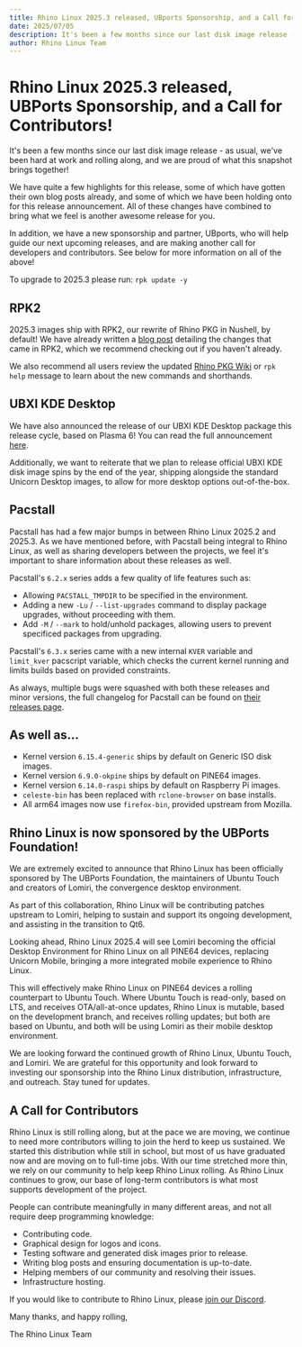 ```yaml
---
title: Rhino Linux 2025.3 released, UBports Sponsorship, and a Call for Contributors!
date: 2025/07/05
description: It's been a few months since our last disk image release - as usual, we've been hard at work and rolling along, and we are proud of what this snapshot brings together! In addition, we have a new sponsorship and partner, UBports, who will help guide our next upcoming releases, and are making another call for developers and contributors.
author: Rhino Linux Team
---
```


# Rhino Linux 2025.3 released, UBPorts Sponsorship, and a Call for Contributors!

It's been a few months since our last disk image release - as usual, we've been hard at work and rolling along, and we are proud of what this snapshot brings together!

We have quite a few highlights for this release, some of which have gotten their own blog posts already, and some of which we have been holding onto for this release announcement. All of these changes have combined to bring what we feel is another awesome release for you.

In addition, we have a new sponsorship and partner, UBports, who will help guide our next upcoming releases, and are making another call for developers and contributors. See below for more information on all of the above!

To upgrade to 2025.3 please run: `rpk update -y`

## RPK2

2025.3 images ship with RPK2, our rewrite of Rhino PKG in Nushell, by default! We have already written a [blog post](/news-20) detailing the changes that came in RPK2, which we recommend checking out if you haven't already.

We also recommend all users review the updated [Rhino PKG Wiki](https://wiki.rhinolinux.org/user/rpk) or `rpk help` message to learn about the new commands and shorthands.

## UBXI KDE Desktop

We have also announced the release of our UBXI KDE Desktop package this release cycle, based on Plasma 6! You can read the full announcement [here](https://blog.rhinolinux.org/news-20).

Additionally, we want to reiterate that we plan to release official UBXI KDE disk image spins by the end of the year, shipping alongside the standard Unicorn Desktop images, to allow for more desktop options out-of-the-box.

## Pacstall

Pacstall has had a few major bumps in between Rhino Linux 2025.2 and 2025.3. As we have mentioned before, with Pacstall being integral to Rhino Linux, as well as sharing developers between the projects, we feel it's important to share information about these releases as well.

Pacstall's `6.2.x` series adds a few quality of life features such as:
- Allowing `PACSTALL_TMPDIR` to be specified in the environment.
- Adding a new `-Lu` / `--list-upgrades` command to display package upgrades, without proceeding with them.
- Add `-M` / `--mark` to hold/unhold packages, allowing users to prevent specificed packages from upgrading.

Pacstall's `6.3.x` series came with a new internal `KVER` variable and `limit_kver` pacscript variable, which checks the current kernel running and limits builds based on provided constraints.

As always, multiple bugs were squashed with both these releases and minor versions, the full changelog for Pacstall can be found on [their releases page](https://github.com/pacstall/pacstall/releases).

## As well as...

- Kernel version `6.15.4-generic` ships by default on Generic ISO disk images.
- Kernel version `6.9.0-okpine` ships by default on PINE64 images.
- Kernel version `6.14.0-raspi` ships by default on Raspberry Pi images.
- `celeste-bin` has been replaced with `rclone-browser` on base installs.
- All arm64 images now use `firefox-bin`, provided upstream from Mozilla.

## Rhino Linux is now sponsored by the UBPorts Foundation!

We are extremely excited to announce that Rhino Linux has been officially sponsored by The UBPorts Foundation, the maintainers of Ubuntu Touch and creators of Lomiri, the convergence desktop environment.

As part of this collaboration, Rhino Linux will be contributing patches upstream to Lomiri, helping to sustain and support its ongoing development, and assisting in the transition to Qt6.

Looking ahead, Rhino Linux 2025.4 will see Lomiri becoming the official Desktop Environment for Rhino Linux on all PINE64 devices, replacing Unicorn Mobile, bringing a more integrated mobile experience to Rhino Linux.

This will effectively make Rhino Linux on PINE64 devices a rolling counterpart to Ubuntu Touch. Where Ubuntu Touch is read-only, based on LTS, and receives OTA/all-at-once updates, Rhino Linux is mutable, based on the development branch, and receives rolling updates; but both are based on Ubuntu, and both will be using Lomiri as their mobile desktop environment.

We are looking forward the continued growth of Rhino Linux, Ubuntu Touch, and Lomiri. We are grateful for this opportunity and look forward to investing our sponsorship into the Rhino Linux distribution, infrastructure, and outreach. Stay tuned for updates.

## A Call for Contributors

Rhino Linux is still rolling along, but at the pace we are moving, we continue to need more contributors willing to join the herd to keep us sustained. We started this distribution while still in school, but most of us have graduated now and are moving on to full-time jobs. With our time stretched more thin, we rely on our community to help keep Rhino Linux rolling. As Rhino Linux continues to grow, our base of long-term contributors is what most supports development of the project.

People can contribute meaningfully in many different areas, and not all require deep programming knowledge:
- Contributing code.
- Graphical design for logos and icons.
- Testing software and generated disk images prior to release.
- Writing blog posts and ensuring documentation is up-to-date.
- Helping members of our community and resolving their issues.
- Infrastructure hosting.

If you would like to contribute to Rhino Linux, please [join our Discord](https://discord.gg/reSvc8Ztk3).

Many thanks, and happy rolling,

The Rhino Linux Team
